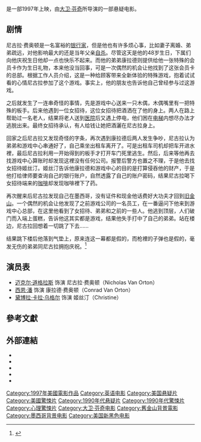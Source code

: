 {{noteTA
|T=zh-hk:心理遊戲 (電影);zh-tw:致命遊戲;zh-cn:心理游戏 (电影);
|G1=Show
|1=zh-hk:心理遊戲;zh-tw:致命遊戲;zh-cn:心理游戏;
}}
{{Infobox film
| name           = 心理遊戲<br />''The Game''
| image          = TheGame_poster323.jpg
| caption        = 
| director       = [[大卫·芬奇|大卫·芬奇]]
| producer       = Ceán Chaffin<br />Steve Golin
| writer         = |John Brancato<br />Michael Ferris
| starring       = [[迈克尔·道格拉斯|迈克尔·道格拉斯]]<br />[[西恩·潘|西恩·潘]]<br/>[[黛博拉·卡拉·乌格尔|黛博拉·卡拉·乌格尔]]
| music          = [[霍华德·肖|霍华德·肖]]
| cinematography = Harris Savides
| editing        = James Haygood
| distributor    = PolyGram Filmed Entertainment
| released       = 1997年9月12日
| runtime        = 129 分钟
| country        = 美国
| language       = 英语
| budget         = $5000万美元
| gross          = $109,423,648 美元<ref>{{Cite web |url=http://www.boxofficemojo.com/movies/?id=game.htm |title=The Game |access-date=2013-07-17 |archive-date=2017-10-21 |archive-url=https://web.archive.org/web/20171021092710/http://www.boxofficemojo.com/movies/?id=game.htm |dead-url=no }}</ref>
| cn_name        = 心理游戏
| hk_name        = 心理遊戲
| tw_name        = 致命遊戲
}}
{{作品名稱|name=''The Game''|hk=心理遊戲|tw=致命遊戲|equiv-cn=hk}}是一部1997年上映，由[[大卫·芬奇|大卫·芬奇]]所导演的一部悬疑电影。

==剧情==
尼古拉·费奥顿是一名富裕的[[银行家|银行家]]，但是他也有许多烦心事，比如妻子离婚、弟弟疏远，对他影响最大的还是当年父亲[[自杀|自杀]]。尽管这天是他的48岁生日，下属们向他庆祝生日他却一点也快乐不起来。而他的弟弟康拉德则提供给他一张特殊的会员卡作为生日礼物，本来他没当回事，可是一次偶然的机会让他找到了这张会员卡的总部。根据工作人员介绍，这是一种给顾客带来全新体验的特殊游戏，抱着试试看的心情尼古拉参加了这个游戏。事实上，他的朋友也告诉他自己曾经参与过这游戏。

之后就发生了一连串奇怪的事情，先是游戏中心送来一只木偶，木偶嘴里有一把特殊的板手。后来他遇到一位女招待，这位女招待把酒洒在了他的身上。两人在路上帮助过一名老人，结果将老人送到[[医院|医院]]后又遇上停电，他们困在[[电梯|电梯]]内想尽办法才逃脱出来。最终女招待承认，有人给钱让她把酒灑在尼古拉身上。

回家之后尼古拉又发现奇怪的字条，再次遇到康拉德后两人发生争吵，尼古拉认为弟弟和游戏中心串通好了，自己乘坐出租车离开了。可是出租车司机却把车开进水裡，最后尼古拉利用一开始得到的板手才打开车门死里逃生。然后，后来等他再去找游戏中心算账时却发现这裡没有任何公司。报警后警方也置之不理，于是他去找女招待姬丝汀。姬丝汀告诉他康拉德和游戏中心的目的是打算侵吞他的财产，于是他打给律师要查询自己的银行账户，自然透露了自己的账户密码，结果尼古拉喝下女招待端来的[[咖啡|咖啡]]却发现咖啡裡下了药。

再次醒来后尼古拉发现自己在墨西哥，没有证件和现金他话费好大功夫才回到[[旧金山|旧金山]]。一个偶然的机会让他发现了之前游戏公司的一名员工，在一番逼问下他来到游戏中心总部，在这里他看到了女招待、弟弟和之前的一些人。他逃到顶层，人们破门而入端上蛋糕，告诉他这其实都是游戏，结果他失手打中了自己的弟弟。站在楼边，尼古拉回想着一切跳了下去……

结果跳下楼后他落到气垫上，原来连这一幕都是假的，而枪裡的子弹也是假的，毫发无伤的弟弟同尼古拉拥抱庆祝。<ref>{{Cite web |url=http://www.telegraph.co.uk/culture/film/recommendations/9729653/Tim-Robey-recommends...-The-Game-1997.html |title=Tim Robey recommends... The Game (1997) |accessdate=2013-07-17 |archive-date=2016-05-14 |archive-url=https://web.archive.org/web/20160514162651/http://www.telegraph.co.uk/culture/film/recommendations/9729653/Tim-Robey-recommends...-The-Game-1997.html |dead-url=no }}</ref>

==演员表==
*[[迈克尔·道格拉斯|迈克尔·道格拉斯]] 饰演 尼古拉·费奥顿（Nicholas Van Orton）
*[[西恩·潘|西恩·潘]] 饰演 康拉德·费奥顿（Conrad Van Orton）
*[[黛博拉·卡拉·乌格尔|黛博拉·卡拉·乌格尔]] 饰演 姬丝汀（Christine）

==參考文獻==
{{reflist}}

==外部連結==
* {{IMDb title|0119174}}
* {{AllRovi movie|158541}}
* {{rotten-tomatoes|1078955-game}}
* {{metacritic film|the-game}}
* {{mojo title|game}}

{{大卫·芬奇导演电影}}
{{Authority control}}
{{DEFAULTSORT:Game, The}}
[[Category:1997年美國電影作品|Category:1997年美國電影作品]]
[[Category:英语电影|Category:英语电影]]
[[Category:美国悬疑片|Category:美国悬疑片]]
[[Category:美國驚悚片|Category:美國驚悚片]]
[[Category:1990年代悬疑片|Category:1990年代悬疑片]]
[[Category:1990年代驚悚片|Category:1990年代驚悚片]]
[[Category:心理驚悚片|Category:心理驚悚片]]
[[Category:大卫·芬奇电影|Category:大卫·芬奇电影]]
[[Category:舊金山背景電影|Category:舊金山背景電影]]
[[Category:墨西哥背景电影|Category:墨西哥背景电影]]
[[Category:美国新黑色电影|Category:美国新黑色电影]]